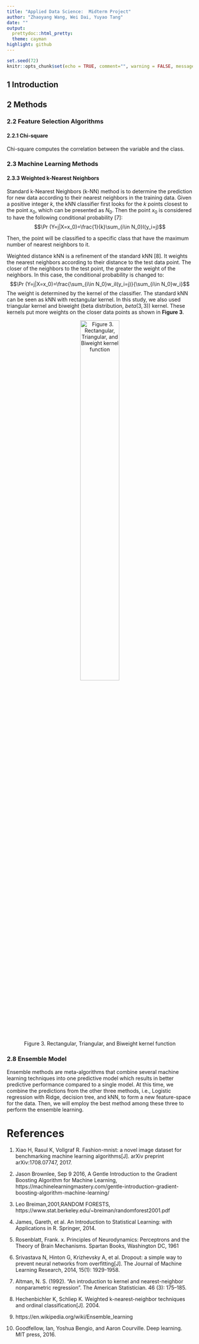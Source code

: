 ```yaml
---
title: "Applied Data Science:  Midterm Project"
author: "Zhaoyang Wang, Wei Dai, Yuyao Tang"
date: ""
output:
  prettydoc::html_pretty:
  theme: cayman
highlight: github
---
```


```r
set.seed(72)
knitr::opts_chunk$set(echo = TRUE, comment="", warning = FALSE, message = FALSE, tidy.opts=list(width.cutoff=55))
```

## **1 Introduction**


## **2 Methods**
### **2.2 Feature Selection Algorithms**
#### **2.2.1 Chi-square**
Chi-square computes the correlation between the variable and the class.


### **2.3 Machine Learning Methods**

#### **2.3.3 Weighted k-Nearest Neighbors**
Standard k-Nearest Neighbors (k-NN) method is to determine the prediction for new data according to their nearest neighbors in the training data. Given a positive integer $k$, the kNN classifier first looks for the $k$ points closest to the point $x_0$, which can be presented as $N_0$. Then the point $x_0$ is considered to have the following conditional probability [7]:
$$\Pr (Y=j|X=x_0)=\frac{1}{k}\sum_{i\in N_0}I(y_i=j)$$

Then, the point will be classified to a specific class that have the maximum number of nearest neighbors to it.

Weighted distance kNN is a refinement of the standard kNN [8]. It weights the nearest neighbors according to their distance to the test data point. The closer of the neighbors to the test point, the greater the weight of the neighbors. In this case, the conditional probability is changed to:
$$\Pr (Y=j|X=x_0)=\frac{\sum_{i\in N_0}w_iI(y_i=j)}{\sum_{i\in N_0}w_i}$$
The weight is determined by the kernel of the classifier. The standard kNN can be seen as kNN with rectangular kernel. In this study, we also used triangular kernel and biweight (beta distribution, $beta(3,3)$) kernel. These kernels put more weights on the closer data points as shown in **Figure 3**.

<center>

![Figure 3. Rectangular, Triangular, and Biweight kernel function](../img/knn_kernel.png){width=50%}

</center>


### **2.8 Ensemble Model**
Ensemble methods are meta-algorithms that combine several machine learning techniques into one predictive model which results in better predictive performance compared to a single model. At this time, we combine the predictions from the other three methods, i.e., Logistic regression with Ridge, decision tree, and kNN, to form a new feature-space for the data. Then, we will employ the best method among these three to perform the ensemble learning.






# References
1. Xiao H, Rasul K, Vollgraf R. Fashion-mnist: a novel image dataset for benchmarking machine learning algorithms[J]. arXiv preprint arXiv:1708.07747, 2017.

2. Jason Brownlee, Sep 9 2016, A Gentle Introduction to the Gradient Boosting Algorithm for Machine Learning, https://machinelearningmastery.com/gentle-introduction-gradient-boosting-algorithm-machine-learning/

3. Leo Breiman,2001,RANDOM FORESTS, https://www.stat.berkeley.edu/~breiman/randomforest2001.pdf

4. James, Gareth, et al. An Introduction to Statistical Learning: with Applications in R. Springer, 2014.

5. Rosenblatt, Frank. x. Principles of Neurodynamics: Perceptrons and the Theory of Brain Mechanisms. Spartan Books, Washington DC, 1961

6. Srivastava N, Hinton G, Krizhevsky A, et al. Dropout: a simple way to prevent neural networks from overfitting[J]. The Journal of Machine Learning Research, 2014, 15(1): 1929-1958.

7. Altman, N. S. (1992). "An introduction to kernel and nearest-neighbor nonparametric regression". The American Statistician. 46 (3): 175–185. 

8. Hechenbichler K, Schliep K. Weighted k-nearest-neighbor techniques and ordinal classification[J]. 2004.

9. https://en.wikipedia.org/wiki/Ensemble_learning

10. Goodfellow, Ian, Yoshua Bengio, and Aaron Courville. Deep learning. MIT press, 2016.


